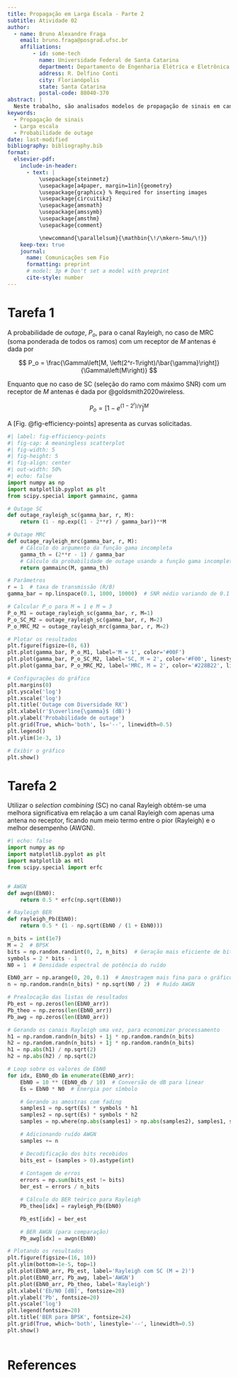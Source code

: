 ```yaml
---
title: Propagação em Larga Escala - Parte 2
subtitle: Atividade 02
author:
  - name: Bruno Alexandre Fraga
    email: bruno.fraga@posgrad.ufsc.br
    affiliations: 
        - id: some-tech
          name: Universidade Federal de Santa Catarina
          department: Departamento de Engenharia Elétrica e Eletrônica
          address: R. Delfino Conti
          city: Florianópolis
          state: Santa Catarina
          postal-code: 88040-370
abstract: |
  Neste trabalho, são analisados modelos de propagação de sinais em canais de comunicação sem fio. Na Tarefa 1, é estimado um modelo de perda por log-distância utilizando medidas experimentais e o modelo de espaço livre para calcular a potência recebida a uma distância de referência. A potência recebida é estimada para 200 m, e uma curva representando o modelo é traçada até 1 km. Na Tarefa 2, é estudado o desempenho de um sistema com propagação log-normal para determinar o alcance máximo que assegure uma taxa mínima de sucesso de 90%, considerando restrições de relação sinal-ruído (SNR).
keywords: 
  - Propagação de sinais
  - Larga escala
  - Probabilidade de outage
date: last-modified
bibliography: bibliography.bib
format:
  elsevier-pdf:
    include-in-header:
      - text: |
          \usepackage{steinmetz}
          \usepackage[a4paper, margin=1in]{geometry}
          \usepackage{graphicx} % Required for inserting images
          \usepackage{circuitikz}
          \usepackage{amsmath}
          \usepackage{amssymb}
          \usepackage{amsthm}
          \usepackage{comment}

          \newcommand{\parallelsum}{\mathbin{\!/\mkern-5mu/\!}}
    keep-tex: true
    journal:
      name: Comunicações sem Fio
      formatting: preprint
      # model: 3p # Don't set a model with preprint
      cite-style: number
---
```


# Tarefa 1

A probabilidade de *outage*, $P_o$, para o canal Rayleigh, no caso de MRC (soma ponderada de todos os ramos) com um receptor de $M$ antenas é dada por

$$
  P_o = \frac{\Gamma\left[M, \left(2^r-1\right)/\bar{\gamma}\right]}{\Gamma\left(M\right)}
$$


Enquanto que no caso de SC (seleção do ramo com máximo SNR) com um receptor de $M$ antenas é dada por @goldsmith2020wireless.

$$
  P_o=\left[1-e^{(1-2^r)/\bar{\gamma}}\right]^M
$$

A [Fig. @fig-efficiency-points] apresenta as curvas solicitadas.

```python
#| label: fig-efficiency-points
#| fig-cap: A meaningless scatterplot
#| fig-width: 5
#| fig-height: 5
#| fig-align: center
#| out-width: 50%
#| echo: false
import numpy as np
import matplotlib.pyplot as plt
from scipy.special import gammainc, gamma

# Outage SC 
def outage_rayleigh_sc(gamma_bar, r, M):
    return (1 - np.exp((1 - 2**r) / gamma_bar))**M

# Outage MRC
def outage_rayleigh_mrc(gamma_bar, r, M):
    # Cálculo do argumento da função gama incompleta
    gamma_th = (2**r - 1) / gamma_bar
    # Cálculo da probabilidade de outage usando a função gama incompleta
    return gammainc(M, gamma_th)

# Parâmetros
r = 1  # taxa de transmissão (R/B)
gamma_bar = np.linspace(0.1, 1000, 10000)  # SNR médio variando de 0.1 a 20

# Calcular P_o para M = 1 e M = 3
P_o_M1 = outage_rayleigh_sc(gamma_bar, r, M=1)
P_o_SC_M2 = outage_rayleigh_sc(gamma_bar, r, M=2)
P_o_MRC_M2 = outage_rayleigh_mrc(gamma_bar, r, M=2)

# Plotar os resultados
plt.figure(figsize=(8, 6))
plt.plot(gamma_bar, P_o_M1, label='M = 1', color='#00F')
plt.plot(gamma_bar, P_o_SC_M2, label='SC, M = 2', color='#F00', linestyle='--')
plt.plot(gamma_bar, P_o_MRC_M2, label='MRC, M = 2', color='#228B22', linestyle='--')

# Configurações do gráfico
plt.margins(0)
plt.yscale('log')
plt.xscale('log')
plt.title('Outage com Diversidade RX')
plt.xlabel(r'$\overline{\gamma}$ (dB)')
plt.ylabel('Probabilidade de outage')
plt.grid(True, which='both', ls='--', linewidth=0.5)
plt.legend()
plt.ylim(1e-3, 1)

# Exibir o gráfico
plt.show()
```

# Tarefa 2

Utilizar o *selection combining* (SC) no canal Rayleigh obtém-se uma melhora significativa em relação a um canal Rayleigh com apenas uma antena no receptor, ficando num meio termo entre o pior (Rayleigh) e o melhor desempenho (AWGN).

```python
#| echo: false
import numpy as np
import matplotlib.pyplot as plt
import matplotlib as mtl
from scipy.special import erfc


# AWGN
def awgn(EbN0):
    return 0.5 * erfc(np.sqrt(EbN0))

# Rayleigh BER
def rayleigh_Pb(EbN0):
    return 0.5 * (1 - np.sqrt(EbN0 / (1 + EbN0)))

n_bits = int(1e7)
M = 2  # BPSK
bits = np.random.randint(0, 2, n_bits)  # Geração mais eficiente de bits
symbols = 2 * bits - 1
N0 = 1  # Densidade espectral de potência do ruído

EbN0_arr = np.arange(0, 20, 0.1)  # Amostragem mais fina para o gráfico
n = np.random.randn(n_bits) * np.sqrt(N0 / 2)  # Ruído AWGN

# Prealocação das listas de resultados
Pb_est = np.zeros(len(EbN0_arr))
Pb_theo = np.zeros(len(EbN0_arr))
Pb_awg = np.zeros(len(EbN0_arr))

# Gerando os canais Rayleigh uma vez, para economizar processamento
h1 = np.random.randn(n_bits) + 1j * np.random.randn(n_bits)
h2 = np.random.randn(n_bits) + 1j * np.random.randn(n_bits)
h1 = np.abs(h1) / np.sqrt(2)
h2 = np.abs(h2) / np.sqrt(2)

# Loop sobre os valores de EbN0
for idx, EbN0_db in enumerate(EbN0_arr):
    EbN0 = 10 ** (EbN0_db / 10)  # Conversão de dB para linear
    Es = EbN0 * N0  # Energia por símbolo

    # Gerando as amostras com fading
    samples1 = np.sqrt(Es) * symbols * h1
    samples2 = np.sqrt(Es) * symbols * h2
    samples = np.where(np.abs(samples1) > np.abs(samples2), samples1, samples2)

    # Adicionando ruído AWGN
    samples += n

    # Decodificação dos bits recebidos
    bits_est = (samples > 0).astype(int)
    
    # Contagem de erros
    errors = np.sum(bits_est != bits)
    ber_est = errors / n_bits

    # Cálculo do BER teórico para Rayleigh
    Pb_theo[idx] = rayleigh_Pb(EbN0)

    Pb_est[idx] = ber_est

    # BER AWGN (para comparação)
    Pb_awg[idx] = awgn(EbN0)

# Plotando os resultados
plt.figure(figsize=(16, 10))
plt.ylim(bottom=1e-5, top=1)
plt.plot(EbN0_arr, Pb_est, label='Rayleigh com SC (M = 2)')
plt.plot(EbN0_arr, Pb_awg, label='AWGN')
plt.plot(EbN0_arr, Pb_theo, label='Rayleigh')
plt.xlabel('Eb/N0 [dB]', fontsize=20)
plt.ylabel('Pb', fontsize=20)
plt.yscale('log')
plt.legend(fontsize=20)
plt.title('BER para BPSK', fontsize=24)
plt.grid(True, which='both', linestyle='--', linewidth=0.5)
plt.show()



```



# References {-}
